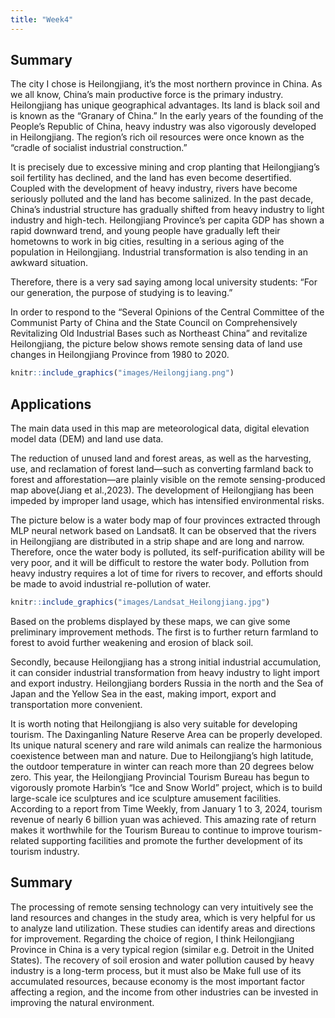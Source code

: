 ```yaml
---
title: "Week4"
---
```


## Summary

The city I chose is Heilongjiang, it's the most northern province in China. As we all know, China's main productive force is the primary industry. Heilongjiang has unique geographical advantages. Its land is black soil and is known as the "Granary of China." In the early years of the founding of the People's Republic of China, heavy industry was also vigorously developed in Heilongjiang. The region's rich oil resources were once known as the "cradle of socialist industrial construction."

It is precisely due to excessive mining and crop planting that Heilongjiang's soil fertility has declined, and the land has even become desertified. Coupled with the development of heavy industry, rivers have become seriously polluted and the land has become salinized. In the past decade, China's industrial structure has gradually shifted from heavy industry to light industry and high-tech. Heilongjiang Province's per capita GDP has shown a rapid downward trend, and young people have gradually left their hometowns to work in big cities, resulting in a serious aging of the population in Heilongjiang. Industrial transformation is also tending in an awkward situation.

Therefore, there is a very sad saying among local university students: "For our generation, the purpose of studying is to leaving."

In order to respond to the "Several Opinions of the Central Committee of the Communist Party of China and the State Council on Comprehensively Revitalizing Old Industrial Bases such as Northeast China" and revitalize Heilongjiang, the picture below shows remote sensing data of land use changes in Heilongjiang Province from 1980 to 2020.

```r

knitr::include_graphics("images/Heilongjiang.png")
```

## Applications

The main data used in this map are meteorological data, digital elevation model data (DEM) and land use data.

The reduction of unused land and forest areas, as well as the harvesting, use, and reclamation of forest land---such as converting farmland back to forest and afforestation---are plainly visible on the remote sensing-produced map above(Jiang et al.,2023). The development of Heilongjiang has been impeded by improper land usage, which has intensified environmental risks.

The picture below is a water body map of four provinces extracted through MLP neural network based on Landsat8. It can be observed that the rivers in Heilongjiang are distributed in a strip shape and are long and narrow. Therefore, once the water body is polluted, its self-purification ability will be very poor, and it will be difficult to restore the water body. Pollution from heavy industry requires a lot of time for rivers to recover, and efforts should be made to avoid industrial re-pollution of water.

```r

knitr::include_graphics("images/Landsat_Heilongjiang.jpg")
```

Based on the problems displayed by these maps, we can give some preliminary improvement methods. The first is to further return farmland to forest to avoid further weakening and erosion of black soil.

Secondly, because Heilongjiang has a strong initial industrial accumulation, it can consider industrial transformation from heavy industry to light import and export industry. Heilongjiang borders Russia in the north and the Sea of Japan and the Yellow Sea in the east, making import, export and transportation more convenient.

It is worth noting that Heilongjiang is also very suitable for developing tourism. The Daxinganling Nature Reserve Area can be properly developed. Its unique natural scenery and rare wild animals can realize the harmonious coexistence between man and nature. Due to Heilongjiang's high latitude, the outdoor temperature in winter can reach more than 20 degrees below zero. This year, the Heilongjiang Provincial Tourism Bureau has begun to vigorously promote Harbin's "Ice and Snow World" project, which is to build large-scale ice sculptures and ice sculpture amusement facilities. According to a report from Time Weekly, from January 1 to 3, 2024, tourism revenue of nearly 6 billion yuan was achieved. This amazing rate of return makes it worthwhile for the Tourism Bureau to continue to improve tourism-related supporting facilities and promote the further development of its tourism industry.

## Summary

The processing of remote sensing technology can very intuitively see the land resources and changes in the study area, which is very helpful for us to analyze land utilization. These studies can identify areas and directions for improvement. Regarding the choice of region, I think Heilongjiang Province in China is a very typical region (similar e.g. Detroit in the United States). The recovery of soil erosion and water pollution caused by heavy industry is a long-term process, but it must also be Make full use of its accumulated resources, because economy is the most important factor affecting a region, and the income from other industries can be invested in improving the natural environment.

